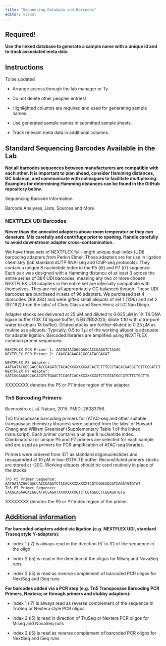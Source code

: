 ```yaml
---
title: "Sequencing Database and Barcodes"
editor: visual
---
```

::: {.callout-important collapse="false"}
## Required! 
**Use the linked database to generate a sample name with a unique id and to track associated meta data**
:::

## Instructions  
To be updated

-   Arrange access through the lab manager or Ty.

-   Do not delete other peoples entries!

-   Highlighted columns are required and used for generating sample names.

-   Use generated sample names in submitted sample sheets.

-   Track relevant meta data in additional columns.


## Standard Sequencing Barcodes Available in the Lab

::: {.callout-important collapse="false"}
**Not all barcodes sequences between manufacturers are compatible with each other. It is important to plan ahead, consider Hamming distances, GC balance, and communicate with colleagues to facilitate multiplexing. Examples for determining Hamming distances can be found in the GitHub repository below.**
:::

Sequencing Barcode Information

Barcode Analyses, Lists, Sources and More


### NEXTFLEX UDI Barcodes

::: {.callout-important collapse="false"}
**Never thaw the annealed adapters above room temperatur or they can denature. Mix carefully and centrifuge prior to opening. Handle carefully to avoid downstream adapter cross-contamination.**
:::

We have three sets of NEXTFLEX full-length unique dual index (UDI) barcoding adapters from Perkin Elmer. These adapters are for use in ligation chemistry (lab standard dUTP RNA-seq and ChIP-seq protocols). They contain a unique 8 nucleotide index in the P5 (i5) and P7 (i7) sequence. Each pair was designed with a Hamming distance of at least 3 across the entire series of 384 UDI barcodes, meaning any two or more chosen NEXTFLEX UDI adapters in the entire set are internally compatible with themselves. They are not all appropriately GC balanced though. These UDI barcodes are purchased in sets of 96 adapters. We purchased set 4 (barcodes 289:384) and were gifted small aliquots of set 1 (1:96) and set 2 (97:192) from the labs' of Chris Glass and Sven Heinz at UC San Diego.

Adapter stocks are delivered at 25 µM and diluted to 0.625 µM in 1X T4 DNA ligase buffer (10X T4 ligase buffer, NEB #B0202S; dilute 1:10 with ultra-pure water to obtain 1X buffer). Diluted stocks are further diluted to 0.25 µM as routine use aliquots. Typically, 0.5 to 1 µl of the working aliquot is adequate for adapter ligation. Barcoded libraries are amplified using NEXTFLEX common primer sequences.

    NEXTFLEX PCR Primer 1: AATGATACGGCGACCACCGAGATCTACAC 
    NEXTFLEX PCR Primer 2: CAAGCAGAAGACGGCATACGAGAT

    NEXTFLEX P5 Adapter: AATGATACGGCGACCACCGAGATCTACACXXXXXXXXACACTCTTTCCCTACACGACGCTCTTCCGATCT NEXTFLEX P7 Adapter: GATCGGAAGAGCACACGTCTGAACTCCAGTCACXXXXXXXXATCTCGTATGCCGTCTTCTGCTTG

::: callout-note
XXXXXXXX denotes the P5 or P7 index region of the adapter.
:::


### Tn5 Barcoding Primers

Buenrostro et. al. Nature, 2015. PMID: 26083756.

Tn5 transposase barcoding primers for (ATAC-seq and other suitable transposase chemistry libraries) were sourced from the labs' of Howard Chang and William Greenleaf (Supplementary Table 1 of the linked manuscript). Each primer contains a unique 8 nucleotide index. Combinatorial or unique P5 and P7 primers are selected for each sample and are used as primers for PCR amplfication of ATAC-seq libraries.

Primers were ordered from IDT as standard oligonucleotides and resuspended at 10 µM in low-EDTA TE buffer. Reconstituted primers stocks are stored at -20C. Working aliquots should be used routinely in place of the stocks.

    Tn5 P5 Primer Sequence: AATGATACGGCGACCACCGAGATCTACACXXXXXXXXTCGTCGGCAGCGTCAGATGTGTAT
    Tn5 P7 Primer Sequence: CAAGCAGAAGACGGCATACGAGATXXXXXXXXGTCTCGTGGGCTCGGAGATGTG

::: callout-note
XXXXXXXX denotes the P5 or P7 index region of the primer.
:::


## [Additional information](https://dnatech.genomecenter.ucdavis.edu/faqs/how-should-i-submit-the-barcode-sequence-information-in-which-direction-will-they-be-sequenced/)

**For barcoded adapters added via ligation (e.g. NEXTFLEX UDI, standard Truseq style Y-adapters):**

-   index 1 (i7) is always read in the direction (5' to 3′) of the sequence in the oligo

-   index 2 (i5) is read in the direction of the oligos for Miseq and NovaSeq runs

-   index 2 (i5) is read as reverse complement of barcoded PCR oligos for NextSeq and iSeq runs

**For barcodes added via a PCR step (e.g. Tn5 Transposase Barcoding PCR Primers, Nextera; or through primers and stubby adapters):**

-   index 1 (i7) is always read as reverse complement of the sequence in TruSeq or Nextera style PCR oligos

-   index 2 (i5) is read in direction of TruSeq or Nextera PCR oligos for Miseq and NovaSeq runs

-   index 2 (i5) is read as reverse complement of barcoded PCR oligos for NextSeq and iSeq runs

